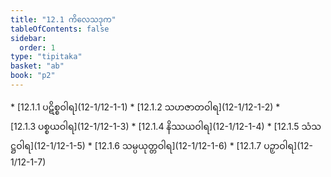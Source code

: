 ```yaml
---
title: "12.1 ကိလေသဒုက"
tableOfContents: false
sidebar:
  order: 1
type: "tipitaka"
basket: "ab"
book: "p2"
---
```



<DynamicBreadcrumb />



<TableOfContents book="p2" section="12.1">
* [12.1.1 ပဋိစ္စဝါရ](12-1/12-1-1)
* [12.1.2 သဟဇာတဝါရ](12-1/12-1-2)
* [12.1.3 ပစ္စယဝါရ](12-1/12-1-3)
* [12.1.4 နိဿယဝါရ](12-1/12-1-4)
* [12.1.5 သံသဋ္ဌဝါရ](12-1/12-1-5)
* [12.1.6 သမ္ပယုတ္တဝါရ](12-1/12-1-6)
* [12.1.7 ပဉှာဝါရ](12-1/12-1-7)
</TableOfContents>